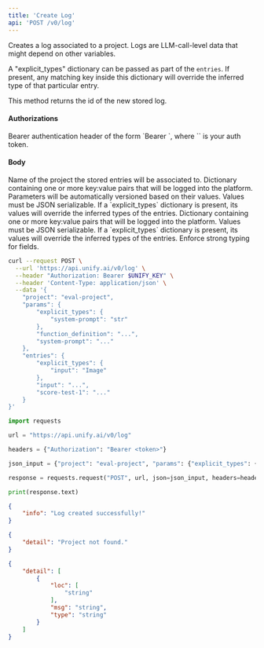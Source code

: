 ```yaml
---
title: 'Create Log'
api: 'POST /v0/log'
---
```

Creates a log associated to a project. Logs are
LLM-call-level data that might depend on other variables.

A "explicit_types" dictionary can be passed as part of the `entries`.
If present, any matching key inside this dictionary will override the
inferred type of that particular entry.

This method returns the id of the new stored log.

#### Authorizations

<ParamField header="Authorization" type="string" required="true">
  Bearer authentication header of the form `Bearer <token>`, where `<token>` is your auth token.
</ParamField>

#### Body

<ParamField body="project" type="string" required="true">
Name of the project the stored entries will be associated to.
</ParamField>

<ParamField body="params" type="object"  default={{}}>
Dictionary containing one or more key:value pairs that will be logged into the platform. Parameters will be automatically versioned based on their values. Values must be JSON serializable. If a `explicit_types` dictionary is present, its values will override the inferred types of the entries.
</ParamField>

<ParamField body="entries" type="object"  default={{}}>
Dictionary containing one or more key:value pairs that will be logged into the platform. Values must be JSON serializable. If a `explicit_types` dictionary is present, its values will override the inferred types of the entries.
</ParamField>

<ParamField body="strongly_typed" type="boolean | array"  default={true}>
Enforce strong typing for fields.
</ParamField>

<RequestExample>

```bash cURL
curl --request POST \
  --url 'https://api.unify.ai/v0/log' \
  --header "Authorization: Bearer $UNIFY_KEY" \
  --header 'Content-Type: application/json' \
  --data '{
    "project": "eval-project",
    "params": {
        "explicit_types": {
            "system-prompt": "str"
        },
        "function_definition": "...",
        "system-prompt": "..."
    },
    "entries": {
        "explicit_types": {
            "input": "Image"
        },
        "input": "...",
        "score-test-1": "..."
    }
}'
```

```python Python
import requests

url = "https://api.unify.ai/v0/log"

headers = {"Authorization": "Bearer <token>"}

json_input = {"project": "eval-project", "params": {"explicit_types": {"system-prompt": "str"}, "function_definition": "...", "system-prompt": "..."}, "entries": {"explicit_types": {"input": "Image"}, "input": "...", "score-test-1": "..."}}

response = requests.request("POST", url, json=json_input, headers=headers)

print(response.text)
```

</RequestExample>
<ResponseExample>

```json 200
{
    "info": "Log created successfully!"
}
```

```json 404
{
    "detail": "Project not found."
}
```

```json 422
{
    "detail": [
        {
            "loc": [
                "string"
            ],
            "msg": "string",
            "type": "string"
        }
    ]
}
```

</ResponseExample>
